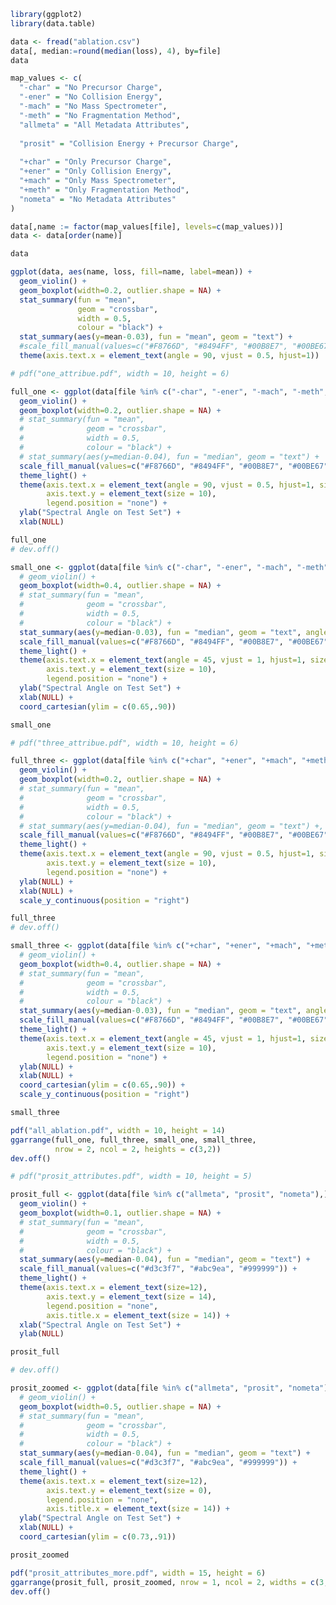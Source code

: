 ```r
library(ggplot2)
library(data.table)
```

```r
data <- fread("ablation.csv")
data[, median:=round(median(loss), 4), by=file]
data
```

```r
map_values <- c(
  "-char" = "No Precursor Charge", 
  "-ener" = "No Collision Energy", 
  "-mach" = "No Mass Spectrometer",
  "-meth" = "No Fragmentation Method",
  "allmeta" = "All Metadata Attributes", 
  
  "prosit" = "Collision Energy + Precursor Charge",
  
  "+char" = "Only Precursor Charge", 
  "+ener" = "Only Collision Energy", 
  "+mach" = "Only Mass Spectrometer",
  "+meth" = "Only Fragmentation Method",
  "nometa" = "No Metadata Attributes"
)

data[,name := factor(map_values[file], levels=c(map_values))]
data <- data[order(name)]

data
```

```r
ggplot(data, aes(name, loss, fill=name, label=mean)) +
  geom_violin() +
  geom_boxplot(width=0.2, outlier.shape = NA) +
  stat_summary(fun = "mean",
               geom = "crossbar",
               width = 0.5,
               colour = "black") +
  stat_summary(aes(y=mean-0.03), fun = "mean", geom = "text") +
  #scale_fill_manual(values=c("#F8766D", "#8494FF", "#00B8E7", "#00BE67", "#999999")) +
  theme(axis.text.x = element_text(angle = 90, vjust = 0.5, hjust=1))
```


```r
# pdf("one_attribue.pdf", width = 10, height = 6)

full_one <- ggplot(data[file %in% c("-char", "-ener", "-mach", "-meth", "allmeta"),], aes(x=name, y=loss, fill=name, label=median)) +
  geom_violin() +
  geom_boxplot(width=0.2, outlier.shape = NA) +
  # stat_summary(fun = "mean",
  #              geom = "crossbar",
  #              width = 0.5,
  #              colour = "black") +
  # stat_summary(aes(y=median-0.04), fun = "median", geom = "text") +
  scale_fill_manual(values=c("#F8766D", "#8494FF", "#00B8E7", "#00BE67", "#999999")) +
  theme_light() +
  theme(axis.text.x = element_text(angle = 90, vjust = 0.5, hjust=1, size=0),
        axis.text.y = element_text(size = 10),
        legend.position = "none") +
  ylab("Spectral Angle on Test Set") +
  xlab(NULL)

full_one
# dev.off()
```
```r
small_one <- ggplot(data[file %in% c("-char", "-ener", "-mach", "-meth", "allmeta"),], aes(x=name, y=loss, fill=name, label=median)) +
  # geom_violin() +
  geom_boxplot(width=0.4, outlier.shape = NA) +
  # stat_summary(fun = "mean",
  #              geom = "crossbar",
  #              width = 0.5,
  #              colour = "black") +
  stat_summary(aes(y=median-0.03), fun = "median", geom = "text", angle = 90, size=5) +
  scale_fill_manual(values=c("#F8766D", "#8494FF", "#00B8E7", "#00BE67", "#999999")) +
  theme_light() +
  theme(axis.text.x = element_text(angle = 45, vjust = 1, hjust=1, size=14),
        axis.text.y = element_text(size = 10),
        legend.position = "none") +
  ylab("Spectral Angle on Test Set") +
  xlab(NULL) +
  coord_cartesian(ylim = c(0.65,.90))

small_one
```



```r
# pdf("three_attribue.pdf", width = 10, height = 6)

full_three <- ggplot(data[file %in% c("+char", "+ener", "+mach", "+meth", "nometa"),], aes(x=name, y=loss, fill=name, label=median)) +
  geom_violin() +
  geom_boxplot(width=0.2, outlier.shape = NA) +
  # stat_summary(fun = "mean",
  #              geom = "crossbar",
  #              width = 0.5,
  #              colour = "black") +
  # stat_summary(aes(y=median-0.04), fun = "median", geom = "text") +, angle = 90
  scale_fill_manual(values=c("#F8766D", "#8494FF", "#00B8E7", "#00BE67", "#999999")) + 
  theme_light() +
  theme(axis.text.x = element_text(angle = 90, vjust = 0.5, hjust=1, size=0),
        axis.text.y = element_text(size = 10),
        legend.position = "none") +
  ylab(NULL) +
  xlab(NULL) +
  scale_y_continuous(position = "right") 

full_three
# dev.off()
```
```r
small_three <- ggplot(data[file %in% c("+char", "+ener", "+mach", "+meth", "nometa"),], aes(x=name, y=loss, fill=name, label=median)) +
  # geom_violin() +
  geom_boxplot(width=0.4, outlier.shape = NA) +
  # stat_summary(fun = "mean",
  #              geom = "crossbar",
  #              width = 0.5,
  #              colour = "black") +
  stat_summary(aes(y=median-0.03), fun = "median", geom = "text", angle = 90, size=5) +
  scale_fill_manual(values=c("#F8766D", "#8494FF", "#00B8E7", "#00BE67", "#999999")) + 
  theme_light() +
  theme(axis.text.x = element_text(angle = 45, vjust = 1, hjust=1, size=14),
        axis.text.y = element_text(size = 10),
        legend.position = "none") +
  ylab(NULL) +
  xlab(NULL) + 
  coord_cartesian(ylim = c(0.65,.90)) +
  scale_y_continuous(position = "right") 

small_three
```

```r
pdf("all_ablation.pdf", width = 10, height = 14)
ggarrange(full_one, full_three, small_one, small_three, 
          nrow = 2, ncol = 2, heights = c(3,2))
dev.off()
```






```r
# pdf("prosit_attributes.pdf", width = 10, height = 5)

prosit_full <- ggplot(data[file %in% c("allmeta", "prosit", "nometa"),], aes(x=name, y=loss, fill=name, label=median)) +
  geom_violin() +
  geom_boxplot(width=0.1, outlier.shape = NA) +
  # stat_summary(fun = "mean",
  #              geom = "crossbar",
  #              width = 0.5,
  #              colour = "black") +
  stat_summary(aes(y=median-0.04), fun = "median", geom = "text") +
  scale_fill_manual(values=c("#d3c3f7", "#abc9ea", "#999999")) + 
  theme_light() +
  theme(axis.text.x = element_text(size=12),
        axis.text.y = element_text(size = 14),
        legend.position = "none",
        axis.title.x = element_text(size = 14)) + 
  xlab("Spectral Angle on Test Set") +
  ylab(NULL)

prosit_full

# dev.off()
```

```r

prosit_zoomed <- ggplot(data[file %in% c("allmeta", "prosit", "nometa"),], aes(x=name, y=loss, fill=name, label=median)) +
  # geom_violin() +
  geom_boxplot(width=0.5, outlier.shape = NA) +
  # stat_summary(fun = "mean",
  #              geom = "crossbar",
  #              width = 0.5,
  #              colour = "black") +
  stat_summary(aes(y=median-0.04), fun = "median", geom = "text") +
  scale_fill_manual(values=c("#d3c3f7", "#abc9ea", "#999999")) + 
  theme_light() +
  theme(axis.text.x = element_text(size=12),
        axis.text.y = element_text(size = 0),
        legend.position = "none",
        axis.title.x = element_text(size = 14)) + 
  ylab("Spectral Angle on Test Set") +
  xlab(NULL) +
  coord_cartesian(ylim = c(0.73,.91))

prosit_zoomed
```

```r
pdf("prosit_attributes_more.pdf", width = 15, height = 6)
ggarrange(prosit_full, prosit_zoomed, nrow = 1, ncol = 2, widths = c(3,1.5))
dev.off()
```



